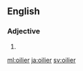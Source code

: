 ==English==

===Adjective===
{{head|en}}

# {{en-comparative of|oily}}

[[ml:oilier]]
[[ja:oilier]]
[[sv:oilier]]